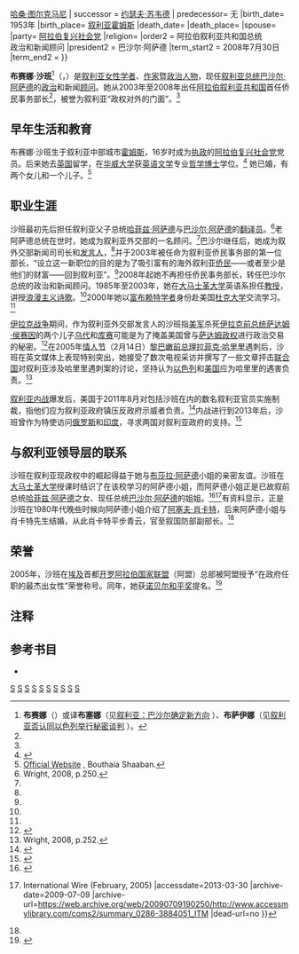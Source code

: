 {{Infobox officeholder
|name= 布赛娜·沙班<br>{{rtl-lang|ar|بثينة شعبان}}
|image= 
|caption=
|alt=
|order=阿拉伯叙利亚共和国<br>第1任侨民事务部部长
|term_start= 2003年9月10日
|term_end= 2008年7月30日
|president=[[巴沙尔·阿萨德|巴沙尔·阿萨德]]
|premier=[[穆罕默德·纳吉·奥特里|穆罕默德·纳吉·奥特里]]
|vicepremier=[[阿卜杜拉·达尔达里|阿卜杜拉·达尔达里]]<br>[[穆斯塔法·塔拉斯|穆斯塔法·塔拉斯]]{{→}}[[哈桑·图尔克马尼|哈桑·图尔克马尼]]
| successor = [[约瑟夫·苏韦德|约瑟夫·苏韦德]]
| predecessor= 无
|birth_date= 1953年
|birth_place= [[叙利亚|叙利亚]][[霍姆斯|霍姆斯]]
|death_date= 
|death_place= 
|spouse= 
|party= [[阿拉伯复兴社会党|阿拉伯复兴社会党]]
|religion= 
|order2 = 阿拉伯叙利亚共和国总统<br>政治和新闻顾问
|president2 = 巴沙尔·阿萨德
|term_start2 = 2008年7月30日
|term_end2 = 
}}

'''布赛娜·沙班'''<ref>'''布赛娜'''（{{lang-ar|'''بثينة'''}}）或译'''布塞娜'''（见[http://world.people.com.cn/GB/14549/3462356.html  叙利亚：巴沙尔确定新方向] {{Wayback|url=http://world.people.com.cn/GB/14549/3462356.html |date=20160304115040 }}）、'''布萨伊娜'''（见[http://www.china.com.cn/zhuanti2005/txt/2003-12/30/content_5470703.htm  叙利亚否认同以色列举行秘密谈判] {{Wayback|url=http://www.china.com.cn/zhuanti2005/txt/2003-12/30/content_5470703.htm |date=20160305025205 }}）。</ref>（{{lang-ar|'''بثينة شعبان'''}}，{{bd|1953年||||catIdx=Shaaban, Bouthaina}}）是[[叙利亚|叙利亚]][[女性|女性]][[学者|学者]]、[[作家|作家]]暨[[政治人物|政治人物]]，现任[[叙利亚总统|叙利亚总统]][[巴沙尔·阿萨德|巴沙尔·阿萨德]]的[[政治|政治]]和新闻[[顾问|顾问]]。她从2003年至2008年出任[[阿拉伯叙利亚共和国|阿拉伯叙利亚共和国]]首任侨民事务部长<ref name="B"/>，被誉为叙利亚“政权对外的门面”。<ref name=wright-p.250/>

==早年生活和教育==
布赛娜·沙班生于叙利亚中部城市[[霍姆斯|霍姆斯]]，16岁时成为[[执政党|执政]]的[[阿拉伯复兴社会党|阿拉伯复兴社会党]]党员。后来她去[[英国|英国]]留学，在[[华威大学|华威大学]]获[[英语文学|英语文学]]专业[[哲学博士|哲学博士]]学位。<ref name=Bar_S.444>{{cite journal|last=Bar|first=Shmuel|title=Bashar's Syria: The Regime and its Strategic Worldview|journal=Comparative Strategy|year=2006|volume=25|pages=444|url=http://www.herzliyaconference.org/_Uploads/2590Bashars.pdf|accessdate=15 May 2011|archive-date=2011-07-23|archive-url=https://web.archive.org/web/20110723214138/http://www.herzliyaconference.org/_Uploads/2590Bashars.pdf|dead-url=no}}</ref>
她已婚，有两个女儿和一个儿子。<ref name="B">[http://www.bouthainashaaban.com/bouthaina.html Official Website] {{Wayback|url=http://www.bouthainashaaban.com/bouthaina.html |date=20100515192431 }}, Bouthaia Shaaban.</ref>

==职业生涯==
沙班最初先后担任叙利亚父子总统[[哈菲兹·阿萨德|哈菲兹·阿萨德]]与[[巴沙尔·阿萨德|巴沙尔·阿萨德]]的[[口译|翻译员]]。<ref name=wright-p.250>Wright, 2008, p.250.</ref>老阿萨德总统在世时，她成为叙利亚外交部的一名顾问。<ref name=wright-p.250/>巴沙尔继任后，她成为叙外交部新闻司司长和[[发言人|发言人]]，<ref name="woman"/>并于2003年被任命为叙利亚侨民事务部的第一位部长，“设立这一新职位的目的是为了吸引富有的海外叙利亚[[侨民|侨民]]——或者至少是他们的财富——回到叙利亚”。<ref name=wright-p.250/>2008年起她不再担任侨民事务部长，转任巴沙尔总统的政治和新闻顾问。1985年至2003年，她在[[大马士革大学|大马士革大学]]英语系担任[[教授|教授]]，讲授[[浪漫主义|浪漫主义]][[诗歌|诗歌]]。<ref name="B"/>2000年她以[[富布赖特学者|富布赖特学者]]身份赴美国[[杜克大学|杜克大学]]交流学习。<ref name="woman"/>

[[伊拉克战争|伊拉克战争]]期间，作为叙利亚外交部发言人的沙班指[[美军|美军]]杀死[[伊拉克|伊拉克]][[伊拉克总统|前总统]][[萨达姆·侯赛因|萨达姆·侯赛因]]的两个儿子[[乌代·侯赛因|乌代]]和[[库赛·侯赛因|库赛]]可能是为了掩盖美国曾与[[萨达姆政权|萨达姆政权]]进行政治交易的秘密。<ref>{{Cite web |url=http://news.xinhuanet.com/world/2003-07/28/content_997397.htm |title=叙利亚称美军杀死萨达姆之子可能为掩盖秘密 |accessdate=2013-03-30 |archive-date=2004-05-12 |archive-url=https://web.archive.org/web/20040512071027/http://news.xinhuanet.com/world/2003-07/28/content_997397.htm |dead-url=no }}</ref>在2005年[[情人节|情人节]]（2月14日）[[黎巴嫩|黎巴嫩]][[黎巴嫩总理|前总理]][[拉菲克·哈里里|拉菲克·哈里里]]遇刺后，沙班在英文媒体上表现特别突出，她接受了数次电视采访并撰写了一些文章抨击[[联合国|联合国]]对叙利亚涉及哈里里遇刺案的讨论，坚持认为[[以色列|以色列]]和[[美国|美国]]应为哈里里的遇害负责。<ref name=wright-p.252>Wright, 2008, p.252.</ref>

[[叙利亚内战|叙利亚内战]]爆发后，美国于2011年8月对包括沙班在内的数名叙利亚官员实施制裁，指他们应为叙利亚政府镇压反政府示威者负责。<ref>{{Cite web |url=http://www.independent.co.uk/opinion/commentators/fisk/robert-fisk-the-army-was-told-not-to-fire-at-protesters-2376892.html |title=Robert Fisk interview with Shaaban the Independent, October 2011 |accessdate=2013-03-30 |archive-date=2012-09-06 |archive-url=https://web.archive.org/web/20120906223412/http://www.independent.co.uk/opinion/commentators/fisk/robert-fisk-the-army-was-told-not-to-fire-at-protesters-2376892.html |dead-url=no }}</ref>内战进行到2013年后，沙班曾作为特使访问[[俄罗斯|俄罗斯]]和[[印度|印度]]，寻求两国对叙利亚政府的支持。<ref>{{Cite web |url=http://news.sina.com.cn/o/2013-03-09/133926480104.shtml |title=俄罗斯坚称不逼巴沙尔下台 |accessdate=2013-03-30 |archive-date=2016-03-04 |archive-url=https://web.archive.org/web/20160304121207/http://news.sina.com.cn/o/2013-03-09/133926480104.shtml |dead-url=no }}</ref>

==与叙利亚领导层的联系==
沙班在叙利亚现政权中的崛起得益于她与[[布莎拉·阿萨德|布莎拉·阿萨德]]小姐的亲密友谊。沙班在[[大马士革大学|大马士革大学]]授课时结识了在该校学习的阿萨德小姐，而阿萨德小姐正是已故叙前总统[[哈菲兹·阿萨德|哈菲兹·阿萨德]]之女、现任总统[[巴沙尔·阿萨德|巴沙尔·阿萨德]]的姐姐。<ref name="mideastmonitor">{{Cite web |url=http://www.mideastmonitor.org/issues/0609/0609_5.htm |title=Dossier: Bushra Assad (September-October 2006)<!-- Bot generated title --> |access-date=2013-03-30 |archive-date=2011-07-21 |archive-url=https://web.archive.org/web/20110721161959/http://www.mideastmonitor.org/issues/0609/0609_5.htm |dead-url=yes }}</ref><ref>{{Cite web |url=http://www.accessmylibrary.com/coms2/summary_0286-3884051_ITM |title=Interview With Syrian Cabinet Minister Buthaina Shaaban; Interview With Arlen Specter.{{!}}International Wire (February, 2005)<!-- Bot generated title --> |accessdate=2013-03-30 |archive-date=2009-07-09 |archive-url=https://web.archive.org/web/20090709190250/http://www.accessmylibrary.com/coms2/summary_0286-3884051_ITM |dead-url=no }}</ref>有资料显示，正是沙班在1980年代晚些时候向阿萨德小姐介绍了[[阿塞夫·肖卡特|阿塞夫·肖卡特]]，后来阿萨德小姐与肖卡特先生结婚，从此肖卡特平步青云，官至叙国防部副部长。<ref name="mideastmonitor"/>

==荣誉==
2005年，沙班在[[埃及|埃及]]首都[[开罗|开罗]][[阿拉伯国家联盟|阿拉伯国家联盟]]（阿盟）总部被阿盟授予“在政府任职的最杰出女性”荣誉称号。同年，她获[[诺贝尔和平奖|诺贝尔和平奖]]提名。<ref name="woman">{{Cite web |url=http://www.hamzehmystiquefilms.com/woman/shaaban.htm |title=WOMAN - Buthaina Shaaban |accessdate=2013-03-30 |archive-date=2013-05-24 |archive-url=https://web.archive.org/web/20130524191624/http://www.hamzehmystiquefilms.com/woman/shaaban.htm |dead-url=no }}</ref>

==注释==
{{Reflist|2}}

==参考书目==
*{{cite book |title=''Dreams and Shadows: the Future of the Middle East'' |last=Wright |first=Robin B. |authorlink= |year=2008 |publisher=Penguin Group |location= |isbn=978-1-59420-111-0 |url=http://books.google.com/books?id=nzXA7PZdO0AC&printsec=frontcover&dq=Dreams+and+Shadows+:+the+Future+of+the+Middle+East&ei=trTBS5CyMqaukAS39ITOCQ&cd=1#v=onepage&q&f=false |access-date=2013-03-30 |archive-date=2016-06-10 |archive-url=https://web.archive.org/web/20160610002450/https://books.google.com/books?id=nzXA7PZdO0AC&printsec=frontcover&dq=Dreams+and+Shadows+:+the+Future+of+the+Middle+East&ei=trTBS5CyMqaukAS39ITOCQ&cd=1#v=onepage&q&f=false |dead-url=no }}

{{DEFAULTSORT:Shaaban, Bouthaina}}
[[Category:叙利亚政府部长|S]]
[[Category:霍姆斯人|S]]
[[Category:叙利亚女性政治人物|S]]
[[Category:20世纪作家|S]]
[[Category:21世纪作家|S]]
[[Category:叙利亚作家|S]]
[[Category:女性作家|S]]
[[Category:叙利亚内战人物|S]]
[[Category:华威大学校友|S]]
[[Category:大马士革大学教师|S]]